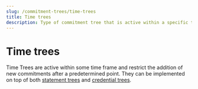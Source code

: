```yaml
---
slug: /commitment-trees/time-trees
title: Time trees
description: Type of commitment tree that is active within a specific time frame.
---
```


# Time trees

Time Trees are active within some time frame and restrict the addition of new commitments after a predetermined point. They can be implemented on top of both [statement trees](/commitment-trees/statement-trees) and [credential trees](/credential-trees).
